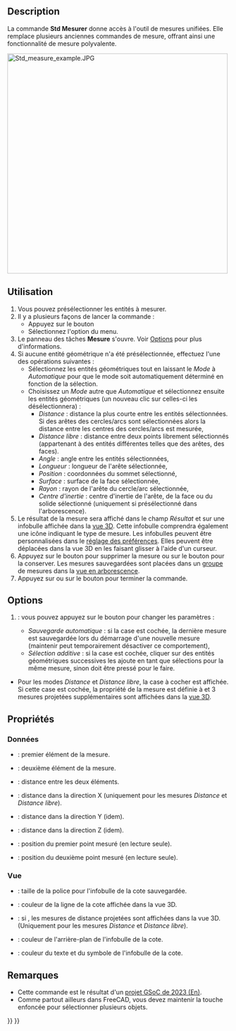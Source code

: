 <languages/>

{{Docnav/fr
|[[Std_AddonMgr/fr|Gestionnaire des extensions]]
|[[Std_UnitsCalculator/fr|Convertisseur d'unités]]
|[[Std_Tools_Menu/fr|Menu Outils]]
|IconL=Std_AddonMgr.svg
|IconR=Std_UnitsCalculator.svg
|IconC=Freecad.svg
}}

{{GuiCommand/fr
|Name=Std Measure
|Name/fr=Std Mesurer
|MenuLocation=Outils → Mesurer
|Workbenches=Tous
|Version=1.0
|SeeAlso=[[Draft_Dimension/fr|Draft Dimension]]
}}

==Description==

La commande '''Std Mesurer''' donne accès à l'outil de mesures unifiées. Elle remplace plusieurs anciennes commandes de mesure, offrant ainsi une fonctionnalité de mesure polyvalente.

[[Image:Std_measure_example.JPG|500px]]
{{Caption|Tous les types de mesures}}

<span id="Usage"></span>
==Utilisation==

# Vous pouvez présélectionner les entités à mesurer.
# Il y a plusieurs façons de lancer la commande :
#* Appuyez sur le bouton {{Button|[[Image:Std_Measure.svg|16px]] [[Std_Measure/fr|Mesurer]]}}
#* Sélectionnez l'option {{MenuCommand|Outils → [[Image:Std_Measure.svg|16px]] Mesurer}} du menu.
# Le panneau des tâches '''Mesure''' s'ouvre. Voir [[#Options|Options]] pour plus d'informations.
# Si aucune entité géométrique n'a été présélectionnée, effectuez l'une des opérations suivantes :
#* Sélectionnez les entités géométriques tout en laissant le ''Mode'' à ''Automatique'' pour que le mode soit automatiquement déterminé en fonction de la sélection.
#* Choisissez un ''Mode'' autre que ''Automatique'' et sélectionnez ensuite les entités géométriques (un nouveau clic sur celles-ci les désélectionnera) :
#** ''Distance'' : distance la plus courte entre les entités sélectionnées. Si des arêtes des cercles/arcs sont sélectionnées alors la distance entre les centres des cercles/arcs est mesurée,
#** ''Distance libre'' : distance entre deux points librement sélectionnés (appartenant à des entités différentes telles que des arêtes, des faces).
#** ''Angle'' : angle entre les entités sélectionnées,
#** ''Longueur'' : longueur de l'arête sélectionnée,
#** ''Position'' : coordonnées du sommet sélectionné,
#** ''Surface'' : surface de la face sélectionnée,
#** ''Rayon'' : rayon de l'arête du cercle/arc sélectionnée,
#** ''Centre d'inertie'' : centre d'inertie de l'arête, de la face ou du solide sélectionné (uniquement si présélectionné dans l'arborescence).
# Le résultat de la mesure sera affiché dans le champ ''Résultat'' et sur une infobulle affichée dans la [[3D_view/fr|vue 3D]]. Cette infobulle comprendra également une icône indiquant le type de mesure. Les infobulles peuvent être personnalisées dans le [[Preferences_Editor/fr|réglage des préférences]]. Elles peuvent être déplacées dans la vue 3D en les faisant glisser à l'aide d'un curseur.
# Appuyez sur le bouton {{Button|Réinitialiser}} pour supprimer la mesure ou sur le bouton {{Button|Enregistrer}} pour la conserver. Les mesures sauvegardées sont placées dans un [[Std_Group/fr|groupe]] de mesures dans la [[Tree_view/fr|vue en arborescence]].
# Appuyez sur {{KEY|Échap}} ou sur le bouton {{Button|Fermer}} pour terminer la commande.

==Options==

# {{Version/fr|1.1}} : vous pouvez appuyez sur le bouton {{Button|[[Image:Preferences-system.svg|x16px]] [[Image:Toolbar_flyout_arrow.svg|x16px]]}} pour changer les paramètres :
#* ''Sauvegarde automatique'' : si la case est cochée, la dernière mesure est sauvegardée lors du démarrage d'une nouvelle mesure (maintenir {{Button|Maj}} peut temporairement désactiver ce comportement),
#* ''Sélection additive'' : si la case est cochée, cliquer sur des entités géométriques successives les ajoute en tant que sélections pour la même mesure, sinon {{Button|Ctrl}} doit être pressé pour le faire.
* Pour les modes ''Distance'' et ''Distance libre'', la case à cocher {{MenuCommand|Afficher les delta}} est affichée. Si cette case est cochée, la propriété {{PropertyView|Show Delta}} de la mesure est définie à {{TRUE}} et 3 mesures projetées supplémentaires sont affichées dans la [[3D_view/fr|vue 3D]].

<span id="Properties"></span>
==Propriétés==

<span id="Data"></span>
===Données===

{{TitleProperty|Measurement}}

* {{PropertyData|Element1|LinkSub}} : premier élément de la mesure.
* {{PropertyData|Element2|LinkSub}} : deuxième élément de la mesure.
* {{PropertyData|Distance|Distance}} : distance entre les deux éléments.
* {{PropertyData|Distance X|Distance}} : distance dans la direction X (uniquement pour les mesures ''Distance'' et ''Distance libre'').
* {{PropertyData|Distance Y|Distance}} : distance dans la direction Y (idem).
* {{PropertyData|Distance Z|Distance}} : distance dans la direction Z (idem).
* {{PropertyData|Position1|Vector|Hidden}} : position du premier point mesuré (en lecture seule).
* {{PropertyData|Position2|Vector|Hidden}} : position du deuxième point mesuré (en lecture seule).

<span id="View"></span>
=== Vue ===

{{TitleProperty|Appearance}}

* {{PropertyView|Font Size|Integer}} : taille de la police pour l'infobulle de la cote sauvegardée.
* {{PropertyView|Line Color|Color}} : couleur de la ligne de la cote affichée dans la vue 3D.
* {{PropertyView|Show Delta|Bool}} : si {{TRUE}}, les mesures de distance projetées sont affichées dans la vue 3D. (Uniquement pour les mesures ''Distance'' et ''Distance libre'').
* {{PropertyView|Text Background Color|Color}} : couleur de l'arrière-plan de l'infobulle de la cote.
* {{PropertyView|Text Color|Color}} : couleur du texte et du symbole de l'infobulle de la cote.

<span id="Notes"></span>
==Remarques==

* Cette commande est le résultat d'un [[Unified_Measurement_Facility|projet GSoC de 2023 (En)]].
* Comme partout ailleurs dans FreeCAD, vous devez maintenir la touche {{KEY|Ctrl}} enfoncée pour sélectionner plusieurs objets.


{{Docnav/fr
|[[Std_AddonMgr/fr|Gestionnaire des extensions]]
|[[Std_UnitsCalculator/fr|Convertisseur d'unités]]
|[[Std_Tools_Menu/fr|Menu Outils]]
|IconL=Std_AddonMgr.svg
|IconR=Std_UnitsCalculator.svg
|IconC=Freecad.svg
}}

{{Std_Base_navi{{#translation:}}}}
{{Userdocnavi{{#translation:}}}}